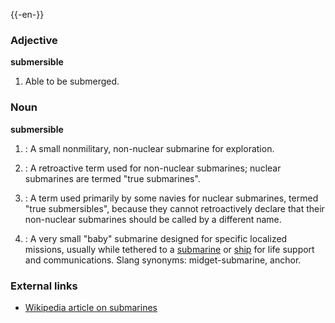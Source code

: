 {{-en-}}

=== Adjective ===
'''submersible'''
#Able to be submerged.

===Noun===
'''submersible'''
#{{cattag|UK}}: A small nonmilitary, non-nuclear submarine for exploration. 
#{{cattag|UK}}: A retroactive term used for non-nuclear submarines; nuclear submarines are termed "true submarines". 
#{{cattag|UK}}: A term used primarily by some navies for nuclear submarines, termed "true submersibles", because they cannot retroactively declare that their non-nuclear submarines should be called by a different name.
#{{cattag|US}}: A very small "baby" submarine designed for specific localized missions, usually while tethered to a [[submarine]] or [[ship]] for life support and communications.  Slang synonyms: midget-submarine, anchor.

===External links===
{{pedialite}}
*[[w:Submarine|Wikipedia article on submarine]]s